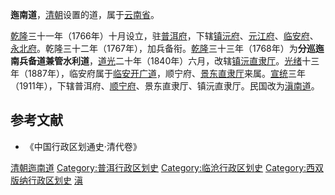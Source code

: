 '''迤南道'''，[[清朝|清朝]]设置的道，属于[[云南省_(清)|云南省]]。

[[乾隆|乾隆]]三十一年（1766年）十月设立，驻[[普洱府|普洱府]]，下辖[[镇沅府|镇沅府]]、[[元江府|元江府]]、[[临安府_(明朝)|临安府]]、[[永北府|永北府]]。乾隆三十二年（1767年），加兵备衔。[[乾隆|乾隆]]三十三年（1768年）为'''分巡迤南兵备道兼管水利道'''，[[道光|道光]]二十年（1840年）六月，改辖[[镇沅直隶厅|镇沅直隶厅]]。[[光绪|光绪]]十三年（1887年），临安府属于[[临安开广道|临安开广道]]，顺宁府、[[景东直隶厅|景东直隶厅]]来属。[[宣统|宣统]]三年（1911年），下辖普洱府、[[顺宁府|顺宁府]]、景东直隶厅、镇沅直隶厅。民国改为[[滇南道|滇南道]]。

==参考文献==
*《中国行政区划通史·清代卷》

{{清朝巡守道|nocat}}
{{清朝云南省行政區劃|nocat}}
{{云南省历史二级政区|nocat}}
[[Category:清朝迤南道|]]
[[Category:普洱行政区划史|Category:普洱行政区划史]]
[[Category:临沧行政区划史|Category:临沧行政区划史]]
[[Category:西双版纳行政区划史|Category:西双版纳行政区划史]]
[[Category:清朝的道|滇]]